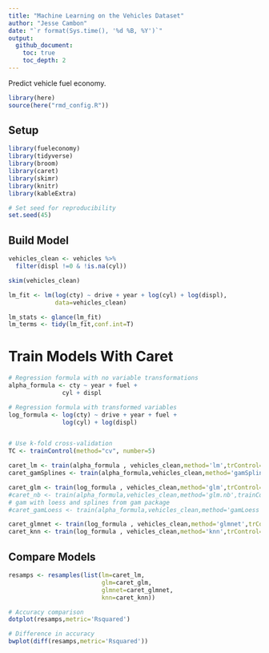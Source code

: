 ```yaml
---
title: "Machine Learning on the Vehicles Dataset"
author: "Jesse Cambon"
date: "`r format(Sys.time(), '%d %B, %Y')`"
output:
  github_document:
    toc: true
    toc_depth: 2
---
```


Predict vehicle fuel economy.

```r
library(here)
source(here("rmd_config.R"))
```

## Setup

```r
library(fueleconomy)
library(tidyverse)
library(broom)
library(caret)
library(skimr)
library(knitr)
library(kableExtra)

# Set seed for reproducibility
set.seed(45)
```



## Build Model

```r

vehicles_clean <- vehicles %>%
  filter(displ !=0 & !is.na(cyl))

skim(vehicles_clean)

lm_fit <- lm(log(cty) ~ drive + year + log(cyl) + log(displ),
             data=vehicles_clean)

lm_stats <- glance(lm_fit)
lm_terms <- tidy(lm_fit,conf.int=T)


```

# Train Models With Caret

```r
# Regression formula with no variable transformations
alpha_formula <- cty ~ year + fuel +
               cyl + displ

# Regression formula with transformed variables
log_formula <- log(cty) ~ drive + year + fuel +
               log(cyl) + log(displ)


# Use k-fold cross-validation
TC <- trainControl(method="cv", number=5)

caret_lm <- train(alpha_formula , vehicles_clean,method='lm',trControl=TC)
caret_gamSplines <- train(alpha_formula,vehicles_clean,method='gamSpline',trainControl=TC)

caret_glm <- train(log_formula , vehicles_clean,method='glm',trControl=TC)
#caret_nb <- train(alpha_formula,vehicles_clean,method='glm.nb',trainControl=TC)
# gam with loess and splines from gam package
#caret_gamLoess <- train(alpha_formula,vehicles_clean,method='gamLoess',trainControl=TC)

caret_glmnet <- train(log_formula , vehicles_clean,method='glmnet',trControl=TC,tuneLength=5)
caret_knn <- train(log_formula , vehicles_clean,method='knn',trControl=TC)

```

## Compare Models

```r
resamps <- resamples(list(lm=caret_lm,
                          glm=caret_glm,
                          glmnet=caret_glmnet,
                          knn=caret_knn))

# Accuracy comparison
dotplot(resamps,metric='Rsquared')

# Difference in accuracy
bwplot(diff(resamps,metric='Rsquared'))
```
